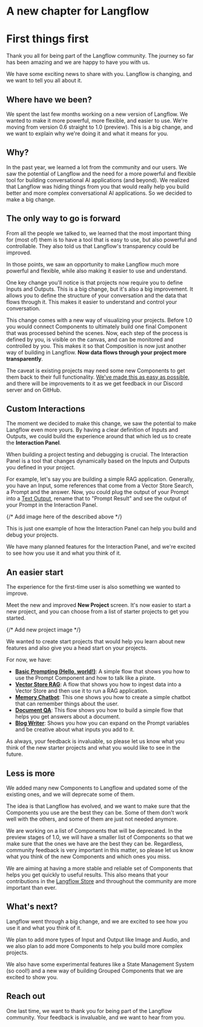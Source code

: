 # A new chapter for Langflow

# First things first

Thank you all for being part of the Langflow community. The journey so far has been amazing and we are happy to have you with us.

We have some exciting news to share with you. Langflow is changing, and we want to tell you all about it.

## Where have we been?

We spent the last few months working on a new version of Langflow. We wanted to make it more powerful, more flexible, and easier to use.
We're moving from version 0.6 straight to 1.0 (preview). This is a big change, and we want to explain why we're doing it and what it means for you.

## Why?

In the past year, we learned a lot from the community and our users. We saw the potential of Langflow and the need for a more powerful and flexible tool for building conversational AI applications (and beyond).
We realized that Langflow was hiding things from you that would really help you build better and more complex conversational AI applications. So we decided to make a big change.

## The only way to go is forward

From all the people we talked to, we learned that the most important thing for (most of) them is to have a tool that is easy to use, but also powerful and controllable. They also told us that Langflow's transparency could be improved.

In those points, we saw an opportunity to make Langflow much more powerful and flexible, while also making it easier to use and understand.

One key change you'll notice is that projects now require you to define Inputs and Outputs.
This is a big change, but it's also a big improvement.
It allows you to define the structure of your conversation and the data that flows through it.
This makes it easier to understand and control your conversation.

This change comes with a new way of visualizing your projects. Before 1.0 you would connect Components to ultimately build one final Component that was processed behind the scenes.
Now, each step of the process is defined by you, is visible on the canvas, and can be monitored and controlled by you. This makes it so that Composition is now just another way of building in Langflow. **Now data flows through your project more transparently**.

The caveat is existing projects may need some new Components to get them back to their full functionality.
[We've made this as easy as possible](../migration/compatibility), and there will be improvements to it as we get feedback in our Discord server and on GitHub.

## Custom Interactions

The moment we decided to make this change, we saw the potential to make Langflow even more yours.
By having a clear definition of Inputs and Outputs, we could build the experience around that which led us to create the **Interaction Panel**.

When building a project testing and debugging is crucial. The Interaction Panel is a tool that changes dynamically based on the Inputs and Outputs you defined in your project.

For example, let's say you are building a simple RAG application. Generally, you have an Input, some references that come from a Vector Store Search, a Prompt and the answer.
Now, you could plug the output of your Prompt into a [Text Output](../components/outputs#Text-Output), rename that to "Prompt Result" and see the output of your Prompt in the Interaction Panel.

{/* Add image here of the described above */}

This is just one example of how the Interaction Panel can help you build and debug your projects.

We have many planned features for the Interaction Panel, and we're excited to see how you use it and what you think of it.

## An easier start

The experience for the first-time user is also something we wanted to improve.

Meet the new and improved **New Project** screen. It's now easier to start a new project, and you can choose from a list of starter projects to get you started.

{/* Add new project image */}

We wanted to create start projects that would help you learn about new features and also give you a head start on your projects.

For now, we have:

- **[Basic Prompting (Hello, world!)](/guides/basic-prompting)**: A simple flow that shows you how to use the Prompt Component and how to talk like a pirate.
- **[Vector Store RAG](/guides/rag-with-astradb)**: A flow that shows you how to ingest data into a Vector Store and then use it to run a RAG application.
- **[Memory Chatbot](/guides/memory-chatbot)**: This one shows you how to create a simple chatbot that can remember things about the user.
- **[Document QA](/guides/document-qa)**: This flow shows you how to build a simple flow that helps you get answers about a document.
- **[Blog Writer](/guides/blog-writer)**: Shows you how you can expand on the Prompt variables and be creative about what inputs you add to it.

As always, your feedback is invaluable, so please let us know what you think of the new starter projects and what you would like to see in the future.

## Less is more

We added many new Components to Langflow and updated some of the existing ones, and we will deprecate some of them.

The idea is that Langflow has evolved, and we want to make sure that the Components you use are the best they can be.
Some of them don't work well with the others, and some of them are just not needed anymore.

We are working on a list of Components that will be deprecated.
In the preview stages of 1.0, we will have a smaller list of Components so that we make sure that the ones we have are the best they can be.
Regardless, community feedback is very important in this matter, so please let us know what you think of the new Components and which ones you miss.

We are aiming at having a more stable and reliable set of Components that helps you get quickly to useful results.
This also means that your contributions in the [Langflow Store](https://langflow.store) and throughout the community are more important than ever.

## What's next?

Langflow went through a big change, and we are excited to see how you use it and what you think of it.

We plan to add more types of Input and Output like Image and Audio, and we also plan to add more Components to help you build more complex projects.

We also have some experimental features like a State Management System (so cool!) and a new way of building Grouped Components that we are excited to show you.

## Reach out

One last time, we want to thank you for being part of the Langflow community. Your feedback is invaluable, and we want to hear from you.
